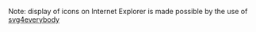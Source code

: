 
<Playground playgroundLink="/storybook/ec/index.html?selectedKind=Icon&selectedStory=default&stories=0">
  <Icon {...demoContentAudio} />
</Playground>

Note: display of icons on Internet Explorer is made possible by the use of [svg4everybody](https://github.com/jonathantneal/svg4everybody)
